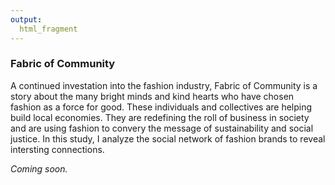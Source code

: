 ```yaml
---
output:
  html_fragment
---
```


### __Fabric of Community__
A continued investation into the fashion industry, Fabric of Community is a story about the many bright minds and kind hearts who have chosen fashion as a force for good. These individuals and collectives are helping build local economies. They are redefining the roll of business in society and are using fashion to convery the message of sustainability and social justice. In this study, I analyze the social network of fashion brands to reveal intersting connections. 

_Coming soon._